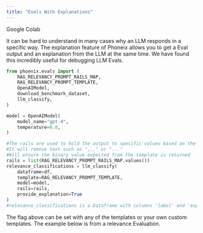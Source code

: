 ```yaml
---
title: "Evals With Explanations"
---
```


<Frame caption='See "Classifications with Explanations Section"'>
    <Card horizontal icon="/images/gc.ico" href="https://colab.research.google.com/github/Arize-ai/phoenix/blob/main/tutorials/evals/evaluate_relevance_classifications.ipynb?#scrollTo=zUtDrplhZZJu&uniqifier=1" >
        Google Colab
    </Card>
</Frame>

It can be hard to understand in many cases why an LLM responds in a specific way. The explanation feature of Phoneix allows you to get a Eval output and an explanation from the LLM at the same time. We have found this incredibly useful for debugging LLM Evals.

```python
from phoenix.evals import (
    RAG_RELEVANCY_PROMPT_RAILS_MAP,
    RAG_RELEVANCY_PROMPT_TEMPLATE,
    OpenAIModel,
    download_benchmark_dataset,
    llm_classify,
)

model = OpenAIModel(
    model_name="gpt-4",
    temperature=0.0,
)

#The rails are used to hold the output to specific values based on the template
#It will remove text such as ",,," or "..."
#Will ensure the binary value expected from the template is returned
rails = list(RAG_RELEVANCY_PROMPT_RAILS_MAP.values())
relevance_classifications = llm_classify(
    dataframe=df,
    template=RAG_RELEVANCY_PROMPT_TEMPLATE,
    model=model,
    rails=rails,
    provide_explanation=True
)
#relevance_classifications is a Dataframe with columns 'label' and 'explanation'
```

The flag above can be set with any of the templates or your own custom templates. The example below is from a relevance Evaluation.